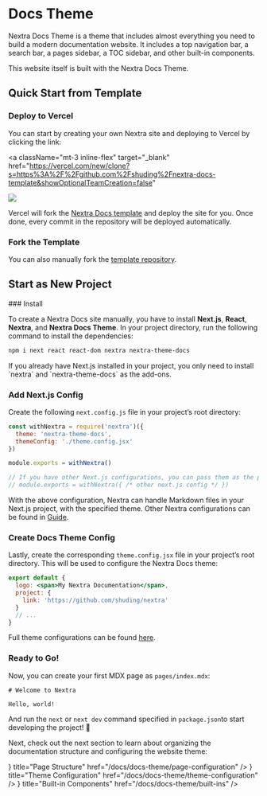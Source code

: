 
# Docs Theme

Nextra Docs Theme is a theme that includes almost everything you need to build a
modern documentation website. It includes a top navigation bar, a search bar, a
pages sidebar, a TOC sidebar, and other built-in components.

This website itself is built with the Nextra Docs Theme.

## Quick Start from Template

### Deploy to Vercel

You can start by creating your own Nextra site and deploying to Vercel by
clicking the link:

<a
  className="mt-3 inline-flex"
  target="_blank"
  href="https://vercel.com/new/clone?s=https%3A%2F%2Fgithub.com%2Fshuding%2Fnextra-docs-template&showOptionalTeamCreation=false"
>
  ![](https://vercel.com/button)
</a>

Vercel will fork the
[Nextra Docs template](https://github.com/shuding/nextra-docs-template) and
deploy the site for you. Once done, every commit in the repository will be
deployed automatically.

### Fork the Template

You can also manually fork the
[template repository](https://github.com/shuding/nextra-docs-template).

## Start as New Project

<Steps>
### Install

To create a Nextra Docs site manually, you have to install **Next.js**,
**React**, **Nextra**, and **Nextra Docs Theme**. In your project directory, run
the following command to install the dependencies:

```sh npm2yarn
npm i next react react-dom nextra nextra-theme-docs
```

<Callout>
  If you already have Next.js installed in your project, you only need to
  install `nextra` and `nextra-theme-docs` as the add-ons.
</Callout>

### Add Next.js Config

Create the following `next.config.js` file in your project’s root directory:

```js filename="next.config.js"
const withNextra = require('nextra')({
  theme: 'nextra-theme-docs',
  themeConfig: './theme.config.jsx'
})

module.exports = withNextra()

// If you have other Next.js configurations, you can pass them as the parameter:
// module.exports = withNextra({ /* other next.js config */ })
```

With the above configuration, Nextra can handle Markdown files in your Next.js
project, with the specified theme. Other Nextra configurations can be found in
[Guide](/docs/guide).

### Create Docs Theme Config

Lastly, create the corresponding `theme.config.jsx` file in your project’s root
directory. This will be used to configure the Nextra Docs theme:

```jsx filename="theme.config.jsx"
export default {
  logo: <span>My Nextra Documentation</span>,
  project: {
    link: 'https://github.com/shuding/nextra'
  }
  // ...
}
```

Full theme configurations can be found
[here](/docs/docs-theme/theme-configuration).

### Ready to Go!

Now, you can create your first MDX page as `pages/index.mdx`:

```mdx filename="pages/index.mdx"
# Welcome to Nextra

Hello, world!
```

And run the `next` or `next dev` command specified in `package.json`to start
developing the project! 🎉

</Steps>

Next, check out the next section to learn about organizing the documentation
structure and configuring the website theme:

<Cards>
  <Card
    icon={<RowsIcon />}
    title="Page Structure"
    href="/docs/docs-theme/page-configuration"
  />
  <Card
    icon={<GearIcon />}
    title="Theme Configuration"
    href="/docs/docs-theme/theme-configuration"
  />
  <Card
    icon={<BoxIcon />}
    title="Built-in Components"
    href="/docs/docs-theme/built-ins"
  />
</Cards>
